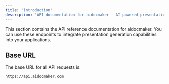 ```yaml
---
title: 'Introduction'
description: 'API documentation for aidocmaker - AI-powered presentation generation'
---
```


<Note>
  This section contains the API reference documentation for aidocmaker. You can use these endpoints to integrate presentation generation capabilities into your applications.
</Note>

## Base URL

The base URL for all API requests is:
```
https://api.aidocmaker.com
```
